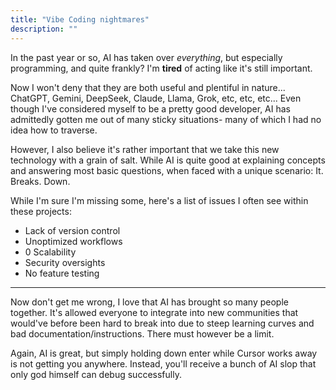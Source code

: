 ```yaml
---
title: "Vibe Coding nightmares"
description: ""
---
```


In the past year or so, AI has taken over *everything*, but especially programming, and quite frankly? I'm **tired** of acting like it's still important.

Now I won't deny that they are both useful and plentiful in nature... ChatGPT, Gemini, DeepSeek, Claude, Llama, Grok, etc, etc, etc... Even though I've considered myself to be a pretty good developer, AI has admittedly gotten me out of many sticky situations- many of which I had no idea how to traverse.

However, I also believe it's rather important that we take this new technology with a grain of salt. While AI is quite good at explaining concepts and answering most basic questions, when faced with a unique scenario: It. Breaks. Down.

While I'm sure I'm missing some, here's a list of issues I often see within these projects:
- Lack of version control
- Unoptimized workflows
- 0 Scalability
- Security oversights
- No feature testing

---
Now don't get me wrong, I love that AI has brought so many people together. It's allowed everyone to integrate into new communities that would've before been hard to break into due to steep learning curves and bad documentation/instructions. There must however be a limit.

Again, AI is great, but simply holding down enter while Cursor works away is not getting you anywhere. Instead, you'll receive a bunch of AI slop that only god himself can debug successfully.